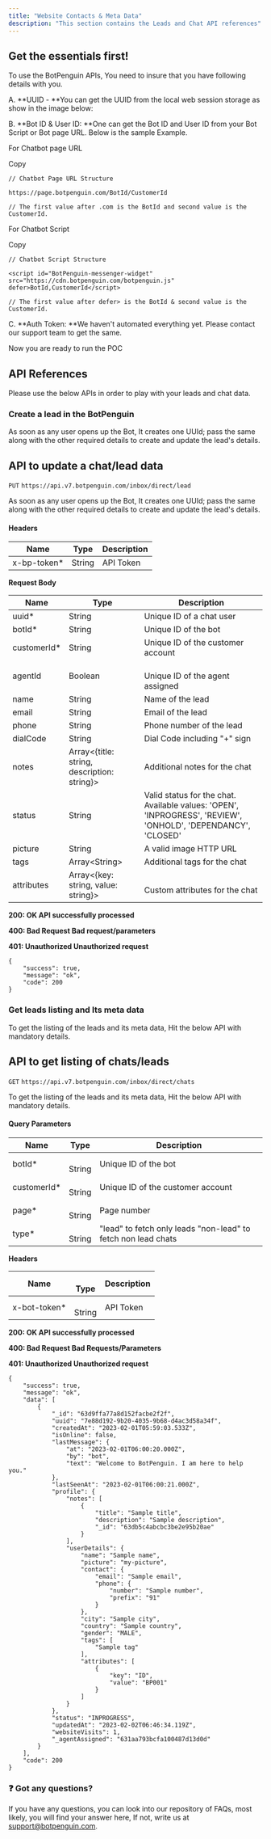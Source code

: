 ```yaml
---
title: "Website Contacts & Meta Data"
description: "This section contains the Leads and Chat API references"
---
```


## **Get the essentials first\!**

To use the BotPenguin APIs, You need to insure that you have following details with you.

A. **UUID - **You can get the UUID from the local web session storage as show in the image below:

B. **Bot ID & User ID: **One can get the Bot ID and User ID from your Bot Script or Bot page URL. Below is the sample Example.

For Chatbot page URL

Copy

```
// Chatbot Page URL Structure

https://page.botpenguin.com/BotId/CustomerId

// The first value after .com is the BotId and second value is the CustomerId.
```

For Chatbot Script

Copy

```
// Chatbot Script Structure

<script id="BotPenguin-messenger-widget" src="https://cdn.botpenguin.com/botpenguin.js" defer>BotId,CustomerId</script>

// The first value after defer> is the BotId & second value is the CustomerId.
```

C. **Auth Token: **We haven't automated everything yet. Please contact our support team to get the same.

Now you are ready to run the POC

## **API References**

Please use the below APIs in order to play with your leads and chat data.

### **Create a lead in the BotPenguin**

As soon as any user opens up the Bot, It creates one UUId; pass the same along with the other required details to create and update the lead's details.

## **API to update a chat/lead data**

`PUT` `https://api.v7.botpenguin.com/inbox/direct/lead`

As soon as any user opens up the Bot, It creates one UUId; pass the same along with the other required details to create and update the lead's details.

#### **Headers**

| **Name**     | **Type** | **Description** |
| ------------ | -------- | --------------- |
| x-bp-token\* | String   | API Token       |

**Request Body**

| **Name**     | **Type**                                      | **Description**                                                                                               |
| ------------ | --------------------------------------------- | ------------------------------------------------------------------------------------------------------------- |
| uuid\*       | String                                        | Unique ID of a chat user                                                                                      |
| botId\*      | String                                        | Unique ID of the bot                                                                                          |
| customerId\* | String                                        | Unique ID of the customer account                                                                             |
| agentId      | Boolean                                       | <br />Unique ID of the agent assigned                                                                         |
| name         | String                                        | Name of the lead                                                                                              |
| email        | String                                        | Email of the lead                                                                                             |
| phone        | String                                        | Phone number of the lead                                                                                      |
| dialCode     | String                                        | Dial Code including "\+" sign                                                                                 |
| notes        | Array\<{title: string, description: string}\> | Additional notes for the chat                                                                                 |
| status       | String                                        | Valid status for the chat. Available values: 'OPEN', 'INPROGRESS', 'REVIEW', 'ONHOLD', 'DEPENDANCY', 'CLOSED' |
| picture      | String                                        | A valid image HTTP URL                                                                                        |
| tags         | Array\<String\>                               | Additional tags for the chat                                                                                  |
| attributes   | Array\<{key: string, value: string}\>         | <br />Custom attributes for the chat                                                                          |

**200: OK API successfully processed**

**400: Bad Request Bad request/parameters**

**401: Unauthorized Unauthorized request**

```
{
    "success": true,
    "message": "ok",
    "code": 200
}
```

### **Get leads listing and Its meta data**

To get the listing of the leads and its meta data, Hit the below API with mandatory details.

## **API to get listing of chats/leads**

`GET` `https://api.v7.botpenguin.com/inbox/direct/chats`

To get the listing of the leads and its meta data, Hit the below API with mandatory details.

#### **Query Parameters**

| **Name**     | **Type**     | **Description**                                                |
| ------------ | ------------ | -------------------------------------------------------------- |
| botId\*      | <br />String | Unique ID of the bot                                           |
| customerId\* | <br />String | Unique ID of the customer account                              |
| page\*       | <br />String | Page number                                                    |
| type\*       | <br />String | "lead" to fetch only leads  "non-lead" to fetch non lead chats |

**Headers**

| **Name**      | <br />**Type** | **Description** |
| ------------- | -------------- | --------------- |
| x-bot-token\* | <br />String   | API Token       |

**200: OK API successfully processed**

**400: Bad Request Bad Requests/Parameters**

**401: Unauthorized Unauthorized request**

```
{
    "success": true,
    "message": "ok",
    "data": [
        {
            "_id": "63d9ffa77a8d152facbe2f2f",
            "uuid": "7e88d192-9b20-4035-9b68-d4ac3d58a34f",
            "createdAt": "2023-02-01T05:59:03.533Z",
            "isOnline": false,
            "lastMessage": {
                "at": "2023-02-01T06:00:20.000Z",
                "by": "bot",
                "text": "Welcome to BotPenguin. I am here to help you."
            },
            "lastSeenAt": "2023-02-01T06:00:21.000Z",
            "profile": {
                "notes": [
                    {
                        "title": "Sample title",
                        "description": "Sample description",
                        "_id": "63db5c4abcbc3be2e95b20ae"
                    }
                ],
                "userDetails": {
                    "name": "Sample name",
                    "picture": "my-picture",
                    "contact": {
                        "email": "Sample email",
                        "phone": {
                            "number": "Sample number",
                            "prefix": "91"
                        }
                    },
                    "city": "Sample city",
                    "country": "Sample country",
                    "gender": "MALE",
                    "tags": [
                        "Sample tag"
                    ],
                    "attributes": [
                        {
                            "key": "ID",
                            "value": "BP001"
                        }
                    ]
                }
            },
            "status": "INPROGRESS",
            "updatedAt": "2023-02-02T06:46:34.119Z",
            "websiteVisits": 1,
            "_agentAssigned": "631aa793bcfa100487d13d0d"
        }
    ],
    "code": 200
}
```

### **❓ Got any questions?**

If you have any questions, you can look into our repository of FAQs, most likely, you will find your answer here, If not, write us at [support@botpenguin.com](mailto:support@botpenguin.com).